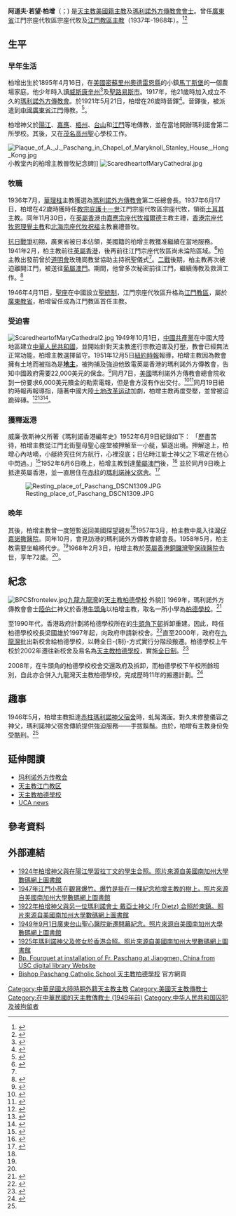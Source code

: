 {{Infobox Christian leader
| type             = bishop
| honorific-prefix = 
| name             = 柏增<br />Adolph John Paschang
| title            = [[天主教江門教區|前江門教區主教]]
| image            = Bishop Adolph Paschang in Jiangmen.jpg
| caption          = 
| image_size       = 
| province         = 
| diocese          = [[天主教江門教區|江門教區]]
| see              = 
| appointed        = 1946年4月11日
| term_start       = 
| term_end         = 1968年2月3日
| predecessor      = [[華理柱|華理柱]]
| successor        = [[梁建森|梁建森]] ([[教座從缺|教座從缺]]45年)
| other_post       = 
| ordination       = 1921年5月21日
| ordained_by      = 
| consecration     = 1937年11月30日
| consecrated_by   = [[福爾德|福爾德]]
| cardinal         = 
| created_cardinal_by = 
| rank              = 
| birth_name        =
| birth_date        = 1895年4月16日
| birth_place       = [[美國|美國]][[密蘇里州|密蘇里州]][[奧德雷恩縣_(密蘇里州)|奧德雷恩縣]][[馬丁斯堡_(密蘇里州)|馬丁斯堡]]
| death_date       = {{Death date and age|1968|2|3|1895|4|16}}
| death_place      = [[英屬香港|英屬香港]]
| body_discovered  =
| death_cause      = 
| resting_place    = [[香港|香港]][[跑馬地|跑馬地]]聖彌額爾天主教墳場 藏骨堂G段 O71G 
| religion        =  [[天主教|天主教]]
| nationality     =  [[美國人|美國籍]]
| previous_post   = {{unbulleted list|江門宗座代牧區宗座代牧 (1937年-1946年)|領銜[[土耳其|土耳其]]{{link-it|薩西瑪教區|Diocesi di Sasima}}主教 (1937年-1946年)}}
| alma_mater      = {{unbulleted list|[[威斯康辛州|威斯康辛州]]{{link-en|坎庇恩高中|Campion High School}}|[[聖路易斯市|聖路易斯市]]{{link-en|肯里克神學院|Kenrick–Glennon Seminary}}}}
| motto           = 
| signature       = 
| coat_of_arms    = 
}}
'''阿道夫·若望·柏增'''（{{lang-en|Adolph John Paschang}}；{{bd|1895年|4月16日|1968年|2月3日|catIdx=柏增}}) 是[[天主教|天主教]][[美國人|美國籍]][[主教|主教]]及[[瑪利諾外方傳教會|瑪利諾外方傳教會會士]]。曾任[[廣東省|廣東省]]江門宗座代牧區宗座代牧及[[天主教江門教區|江門教區主教]]（1937年-1968年）。<ref>{{Cite web |url=http://www.gcatholic.org/dioceses/diocese/kong0.htm |title=Diocese of Jiangmen 江門 |access-date=2022年1月28日 |archive-date=2022年1月28日 |archive-url= |dead-url=no }}</ref><ref>{{Cite web |url=http://www.catholic-hierarchy.org/bishop/bpasch.html |title=Bishop Adolph John Paschang, M.M. † |access-date=2020年1月19日 |archive-date=2020年1月19日 |archive-url=|dead-url=no }}</ref>

==生平==
===早年生活===
柏增出生於1895年4月16日，在[[美國|美國]][[密蘇里州|密蘇里州]][[奧德雷恩縣_(密蘇里州)|奧德雷恩縣]]的小鎮[[馬丁斯堡_(密蘇里州)|馬丁斯堡]]的一個農場家庭。他少年時入讀[[威斯康辛州|威斯康辛州]]{{link-en|聖心坎庇恩高中|Campion High School}}<ref>{{cite web|url=http://www.campion-knights.org/History/history79.html/|title=SHORT HISTORY OF CAMPION HIGH SCHOOL -- PRAIRIE DU CHIEN, WISCONSIN BY SYLVESTER J. STABER, S.J. 1979|accessdate=2011年5月1日|archive-date=2021年1月25日|archive-url=https://web.archive.org/web/20210125081824/https://campion-knights.org/History/history79.html|dead-url=yes}}</ref>及[[聖路易斯市|聖路易斯市]]{{link-en|肯里克神學院|Kenrick–Glennon Seminary}}。1917年，他21歲時加入成立不久的[[瑪利諾外方傳教會|瑪利諾外方傳教會]]。於1921年5月21日，柏增在26歲時晉鐸<ref name="40th">{{cite book|title=天主教柏德學校40周年特刊 1969- 2009|publisher=[[柏德學校|柏德學校]]|location=[[香港|香港]]|year=2009年}}</ref>。晉鐸後，被派遣到[[中國|中國]][[廣東省_(中華民國)|廣東省]][[江門|江門]]傳教。<ref name="Chronicle">{{citation|type=Chronicle|author=Smith, Jim, Downs, William|title=Maryknoll Hong Kong Chronicle 1918 - 1975 |publisher=Catholic foreign Mission Society of America|year=1978}}</ref>。

柏增神父於[[陽江|陽江]]、[[梅州市|嘉應]]、[[梧州|梧州]]、[[台山市|台山]]和[[江門|江門]]等地傳教，並在當地開辦瑪利諾會第二所學校。其後，又在[[茂名|茂名]][[高州|高州]]聖心學校工作。

[[File:Plaque_of_A._J._Paschang_in_Chapel_of_Maryknoll_Stanley_House,_Hong_Kong.jpg|thumb]]小教堂內的柏增主教晉牧紀念碑]]
[[File:ScaredheartofMaryCathedral.jpg|thumb]]

===牧職===
1936年7月，[[華理柱|華理柱]]主教獲選為[[瑪利諾外方傳教會|瑪利諾外方傳教會]]第二任總會長。1937年6月17日，柏增在42歲時獲時任[[教宗|教宗]][[庇護十一世|庇護十一世]]江門宗座代牧區宗座代牧，領銜[[土耳其|土耳其]]{{link-it|薩西瑪教區|Diocesi di Sasima}}主教。同年11月30日，在[[英屬香港|英屬香港]]由[[天主教嘉應教區|嘉應宗座代牧]][[福爾德|福爾德]]主教主禮，[[天主教香港教區|香港宗座代牧]][[恩理覺|恩理覺]][[天主教香港教區首牧列表|主教]]和[[天主教北海教區|北海宗座代牧]][[祝福_(主教)|祝福]]主教襄禮晉牧。

[[中國抗日戰爭|抗日戰爭]]初期，廣東省被日本佔領，美國籍的柏增主教獲准繼續在當地服務。1941年2月，柏主教前往[[英屬香港|英屬香港]]，後再前往江門宗座代牧區尚未淪陷區域。<ref name="Smith">{{citation|type=book|author=SMITH, James|title=The Maryknoll Mission, Hong Kong, 1941 - 1946|publisher=[[香港大學|香港大學]]歷史學系 |year=1980年}}</ref>柏主教出發前曾於[[道明會|道明會]]玫瑰崗教堂協助主持祝聖儀式<ref name="Smith" />。[[二戰|二戰]]後期，柏主教再次被迫離開江門，被送往[[葡屬澳門|葡屬澳門]]。期間，他曾多次秘密前往江門，繼續傳教及救濟工作。<ref name="Barry">{{citation|type=碩士論文|author=溫順天神父|title=瑪利諾會在華傳教簡史|publisher=[[國立臺灣大學|國立臺灣大學]]歷史學研究所|year=1977年 }}</ref>

1946年4月11日，[[聖座|聖座]]在中國設立[[聖統制|聖統制]]，江門宗座代牧區升格為[[天主教江門教區|江門教區]]，屬於[[天主教廣州總教區|廣東教省]]，柏增留任成為江門教區首任主教。

===受迫害===
[[File:ScaredheartofMaryCathedral2.jpg|thumb]]
1949年10月1日，[[中國共產黨|中國共產黨]]在中國大陸地區建立[[中華人民共和國|中華人民共和國]]，並開始針對天主教進行宗教迫害及打壓，教會已經無法正常功能，柏增主教選擇留守。1951年12月5日[[紐約時報|紐約時報]]報導，柏增主教因為教會擁有土地而被指為是'''[[土地改革運動_(中華人民共和國)|地主]]'''，被拘捕及強迫他致電英屬香港的瑪利諾外方傳教會，告知中國政府需要22,000美元的保金。<ref>{{cite web|url= http://select.nytimes.com/gst/abstract.html?res=FB0714F83A591A7B93C4A91789D95F458585F9&scp=4&sq=Paschang&st=p|title= The New York Times 1951 Dec 06|accessdate= 2011年6月1日|archive-date= 2012年11月6日|archive-url= https://web.archive.org/web/20121106210237/http://select.nytimes.com/gst/abstract.html?res=FB0714F83A591A7B93C4A91789D95F458585F9&scp=4&sq=Paschang&st=p|dead-url= no}}</ref>同月7日，[[美國|美國]]瑪利諾外方傳教會總會院收到一份要求6,000美元贖金的勒索電報，但是會方沒有作出交付。<ref>{{cite web|url=http://www.jjonz.us/RadioLogs/pagesnfiles/logs_files_RH/1950s_RH/50-54/1951/51rh_12Dec/51-12-07-(Fri)_%5BLBP%5D.pdf|title=Long Beach (Calif.) Press-Telegram Friday, December 7, 1951|accessdate=2011年5月3日|archive-date=2021年3月8日|archive-url=https://web.archive.org/web/20210308054930/https://www.jjonz.us/RadioLogs/pagesnfiles/logs_files_RH/1950s_RH/50-54/1951/51rh_12Dec/51-12-07-(Fri)_%5BLBP%5D.pdf|dead-url=no}}</ref><ref>{{cite web|url=http://books.google.com/books?id=iJtX2qrOl_wC&pg=PA104&lpg=PA104&dq=%22adolph+paschang%22,&source=bl&ots=a8TrbfZWEc&sig=073bqeB1UycSX4BBjvWXPQVLgbo&hl=en&ei=Biq7TZCCLoS-vgOHr5TUBQ&sa=X&oi=book_result&ct=result&resnum=8&sqi=2&ved=0CD4Q6AEwBw#v=onepage&q=%22adolph%20paschang%22%2C&f=false|title=Reference guide to Christian missionary societies in China: from the 16th to the 20th century by R.G. Tiedemann| accessdate=2011年5月3日}}</ref>同月19日紐約時報再報導指，隨著中國大陸[[土地改革运动|土地改革运动]]加劇，柏增主教再度受壓，並曾被迫跪碎磚。<ref>{{cite web|url= http://select.nytimes.com/gst/abstract.html?res=F10A11FC3F5E177B93C2A8178DD85F468585F9&scp=5&sq=Paschang&st=p|title= The New York Times 1952 June 10|accessdate= 2011年6月1日|archive-date= 2012年11月6日|archive-url= https://web.archive.org/web/20121106210216/http://select.nytimes.com/gst/abstract.html?res=F10A11FC3F5E177B93C2A8178DD85F468585F9&scp=5&sq=Paschang&st=p|dead-url= no}}</ref><ref>{{cite web|url= http://select.nytimes.com/gst/abstract.html?res=F20716FC3F5C117B93CBA81789D95F458585F9&scp=3&sq=Paschang&st=p|title= The New York Times 1951 Dec 19|accessdate= 2011-06-01|archive-date= 2012-11-06|archive-url= https://web.archive.org/web/20121106210228/http://select.nytimes.com/gst/abstract.html?res=F20716FC3F5C117B93CBA81789D95F458585F9&scp=3&sq=Paschang&st=p|dead-url= no}}</ref><ref>{{cite web|url=http://books.google.com/books?id=jhItFagifIoC&pg=PA65&lpg=PA65&dq=%22adolph+paschang%22,&source=bl&ots=xlrO2-7237&sig=Gf-y4u1_L3pRqB8FzqEbXaYsLF8&hl=en&ei=Biq7TZCCLoS-vgOHr5TUBQ&sa=X&oi=book_result&ct=result&resnum=2&sqi=2&ved=0CBsQ6AEwAQ#v=onepage&q=%22adolph%20paschang%22%2C&f=false|title=The Chinese Catholic Church in Conflict 1949 - 2001 by Beatrice Leung and William T Liu| accessdate=2011-05-03}}</ref>。

===獲釋返港===
威廉·敦斯神父所著《瑪利諾香港編年史》1952年6月9日紀錄如下：
「歷盡苦待，柏增主教從江門北街聖母聖心座堂被押解至一小艇，驅逐出境。押解途上，柏增心內咕嘀，小艇終究往何方航行，心裡沒底；日佔時江能士神父之下場定在他心中閃過。」<ref name="Chronicle">{{citation|type=Chronicle|author=Smith, Jim, Downs, William|title=Maryknoll Hong Kong Chronicle 1918 - 1975 |publisher=Catholic foreign Mission Society of America|year=1978}}</ref>1952年6月6日晚上，柏增主教到達[[葡屬澳門|葡屬澳門]]後，<ref>{{cite web|url= http://select.nytimes.com/gst/abstract.html?res=FA0711F63B58107A93CAA9178DD85F468585F9&scp=1&sq=Paschang&st=p|title= The New York Times 1952 June 8 Sunday|accessdate= 2011年6月1日|archive-date= 2012年11月6日|archive-url= https://web.archive.org/web/20121106210159/http://select.nytimes.com/gst/abstract.html?res=FA0711F63B58107A93CAA9178DD85F468585F9&scp=1&sq=Paschang&st=p|dead-url= no}}</ref>
並於同月9日晚上抵達英屬香港，並一直居住在[[赤柱|赤柱]]的[[瑪利諾神父宿舍|瑪利諾神父宿舍]]。<ref>{{cite web|url=http://stanleymaryknoll.typepad.com/chinahands/2010/07/the-stanley-house-a-short-history.html|title=Chinahands (official blog of the Maryknoll Fathers and Brothers in China)|accessdate=2011-03-28|archive-date=2021-01-29|archive-url=https://web.archive.org/web/20210129222630/https://stanleymaryknoll.typepad.com/chinahands/2010/07/the-stanley-house-a-short-history.html|dead-url=no}}</ref>

[[File:Resting_place_of_Paschang_DSCN1309.JPG|thumb]]

===晚年===
其後，柏增主教曾一度短暫返回美國探望親友<ref name="40th" />1957年3月，柏主教中風入往[[灣仔|灣仔]][[嘉諾撒醫院|嘉諾撒醫院]]。同年10月，會見訪港的瑪利諾外方傳教會總會長。1958年5月，柏主教需要坐輪椅代步。<ref name="Chronicle" />1968年2月3日，柏增主教於[[英屬香港|英屬香港]][[銅鑼灣|銅鑼灣]][[聖保祿醫院_(香港)|聖保祿醫院]]去世，享年72歲。<ref name="40th" />。

==紀念==
[[File:BPCSfrontelev.jpg|thumb]][[九龍|九龍]][[九龍灣|九龍灣]]的[[天主教柏德學校|天主教柏德學校]] 外貌]]
1969年，瑪利諾外方傳教會會士[[陸伯仁|陸伯仁]]神父於香港[[牛頭角|牛頭角]]以柏增主教，取名一所小學為[[柏德學校|柏德學校]]。<ref>{{cite book|title=柏德學校二十五週年校慶校刊|publisher=柏德學校|location=香港|year=1994}}</ref>

至1990年代，香港政府計劃將柏德學校所在的[[牛頭角下邨|牛頭角下邨]]拆卸重建。因此，時任柏德學校校長梁國雄於1997年起，向政府申請新校舍。<ref>{{cite book|title=柏德濃情紀念集 1969 - 2008|year=2008|publisher=柏德學校|location=香港}}</ref>直至2000年，政府在[[九龍灣|九龍灣]]批出新校舍給柏德學校，以轉全日-{制}-方式實行分階段搬遷。柏德學校上午校於2002年遷往新校舍及易名為[[天主教柏德學校|天主教柏德學校]]，實施[[全日制|全日制]]。<ref>{{cite web|url=http://bpcs.edu.hk/|title=Bishop Paschang Catholic School website|accessdate=2011-03-27|archive-date=2011-06-23|archive-url=https://web.archive.org/web/20110623163548/http://bpcs.edu.hk/|dead-url=no}}</ref>

2008年，在牛頭角的柏德學校校舍交還政府及拆卸，而柏德學校下午校所餘班別，自此亦合併入九龍灣天主教柏德學校，完成歷時11年的搬遷計劃。<ref>{{cite book|publisher=香港聖公會福利協會|title=回憶．情 在牛頭角下邨的共同歲月|year=2009|isbn=9789627967286}}</ref>

==趣事==
1946年5月，柏增主教抵達[[赤柱|赤柱]][[瑪利諾神父宿舍|瑪利諾神父宿舍]]時，虬髯滿面。對久未修整儀容之神父，瑪利諾神父宿舍傳統提供強迫服務——手拔鬍鬚。由於，柏增有主教身份免受酷刑。<ref name="Smith" />

==延伸閱讀==
* [[玛利诺外方传教会|玛利诺外方传教会]]
* [[天主教江门教区|天主教江门教区]]
* [[天主教柏德學校|天主教柏德學校]]
* [https://web.archive.org/web/20190629182845/https://www.ucanews.com/story-archive/?post_name=%2F1986%2F08%2F27%2Fchurch-once-cathedral-of-maryknoll-bishop-walsh-reopens-in-jiangmen-china&post_id=34364 UCA news]

==參考資料==
{{reflist}}

==外部連結==
* [http://digitallibrary.usc.edu/search/controller/view/impa-m5119.html?x=1303831073840 1924年柏增神父與在陽江學習拉丁文的學生合照。照片來源自美國南加州大學數碼網上圖書館] {{Wayback|url=http://digitallibrary.usc.edu/search/controller/view/impa-m5119.html?x=1303831073840 |date=20120325214321 }}
* [http://digitallibrary.usc.edu/search/controller/view/impa-m4688.html?x=1303832932891 1947年江門小孩在觀賞爆竹。爆竹是掛在一棵紀念柏增主教的樹上。照片來源自美國南加州大學數碼網上圖書館] {{Wayback|url=http://digitallibrary.usc.edu/search/controller/view/impa-m4688.html?x=1303832932891 |date=20120325214347 }}
* [http://digitallibrary.usc.edu/search/controller/view/impa-m4073.html?x=1303832932891 1922年柏增神父與另一位瑪利諾會士 戴亞士神父 (Fr Dietz) 合照於東鎮。照片來源自美國南加州大學數碼網上圖書館] {{Wayback|url=http://digitallibrary.usc.edu/search/controller/view/impa-m4073.html?x=1303832932891 |date=20120325214352 }}
* [http://digitallibrary.usc.edu/search/controller/view/impa-m62926.html?x=1303832932891 1949年9月1日廣東台山聖心醫院新遷開幕紀念。照片來源自美國南加州大學數碼網上圖書館] {{Wayback|url=http://digitallibrary.usc.edu/search/controller/view/impa-m62926.html?x=1303832932891 |date=20120325214405 }}
* [http://digitallibrary.usc.edu/search/controller/view/impa-m8170.html?x=1303832932891 1925年瑪利諾神父及修女於香港合照。照片來源自美國南加州大學數碼網上圖書館] {{Wayback|url=http://digitallibrary.usc.edu/search/controller/view/impa-m8170.html?x=1303832932891 |date=20120325214412 }}
* [http://digitallibrary.usc.edu/assetserver/controller/view/IMP-MKL-China-009-08-0006 Bp. Fourquet at installation of Fr. Paschang at Jiangmen, China from USC digital library Website] {{Wayback|url=http://digitallibrary.usc.edu/assetserver/controller/view/IMP-MKL-China-009-08-0006 |date=20120325214508 }}
* [http://bpcs.edu.hk Bishop Paschang Catholic School 天主教柏德學校] {{Wayback|url=http://bpcs.edu.hk/ |date=20110623163548 }}官方網頁

{{赴華外國傳教士列表}}

[[Category:中華民國大陸時期外籍天主教主教|Category:中華民國大陸時期外籍天主教主教]]
[[Category:美國天主教傳教士|Category:美國天主教傳教士]]
[[Category:在中華民國的天主教傳教士_(1949年前)|Category:在中華民國的天主教傳教士 (1949年前)]]
[[Category:中华人民共和国囚犯及被拘留者|Category:中华人民共和国囚犯及被拘留者]]